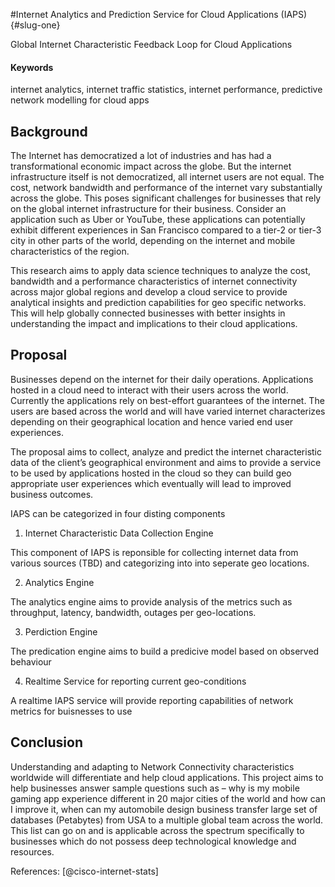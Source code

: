#Internet Analytics and Prediction Service for Cloud Applications (IAPS) {#slug-one}

Global Internet Characteristic Feedback Loop for Cloud Applications
 
#### Keywords {-}
 internet analytics, internet traffic statistics, internet performance, predictive network modelling for cloud apps

## Background
The Internet has democratized a lot of industries and has had a transformational economic impact across the globe. But the internet infrastructure itself is not democratized, all internet users are not equal. The cost, network bandwidth and performance of the internet vary substantially across the globe. This poses significant challenges for businesses that rely on the global internet infrastructure for their business. Consider an application such as Uber or YouTube, these applications can potentially exhibit different experiences in San Francisco compared to a tier-2 or tier-3 city in other parts of the world, depending on the internet and mobile characteristics of the region. 

This research aims to apply data science techniques to analyze the cost, bandwidth and a performance characteristics of internet connectivity across major global regions and develop a cloud service to provide analytical insights and prediction capabilities for geo specific networks. This will help globally connected businesses with better insights in understanding the impact and implications to their cloud applications.

## Proposal

Businesses depend on the internet for their daily operations. Applications hosted in a cloud need to interact with their users across the world. Currently the applications rely on best-effort guarantees of the internet. The users are based across the world and will have varied internet characterizes depending on their geographical location and hence varied end user experiences.

The proposal aims to collect, analyze and predict the internet characteristic data of the client’s geographical environment and aims to provide a service to be used by applications hosted in the cloud so they can build geo appropriate user experiences which eventually will lead to improved business outcomes. 

IAPS can be categorized in four disting components

1. Internet Characteristic Data Collection Engine

This component of IAPS is reponsible for collecting internet data from various sources (TBD) and categorizing into into seperate geo locations.

2. Analytics Engine

The analytics engine aims to provide analysis of the metrics such as throughput, latency, bandwidth, outages per geo-locations.

3. Perdiction Engine

The predication engine aims to build a predicive model based on observed behaviour

4. Realtime Service for reporting current geo-conditions 

A realtime IAPS service will provide reporting capabilities of network metrics for buisnesses to use


## Conclusion
Understanding and adapting to Network Connectivity characteristics worldwide will differentiate and help cloud applications. This project aims to help businesses answer sample questions such as – why is my mobile gaming app experience different in 20 major cities of the world and how can I improve it, when can my automobile design business transfer large set of databases (Petabytes) from USA to a multiple global team across the world. This list can go on and is applicable across the spectrum specifically to businesses which do not possess deep technological knowledge and resources.

References:
[@cisco-internet-stats]



